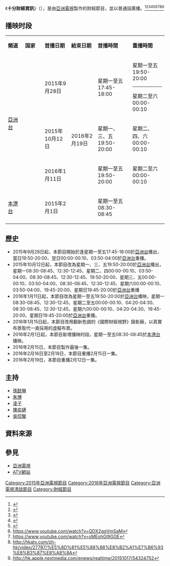 {{亞視節目
|中文節目名=十分財經資訊
|英文節目名={{lang|en|10 Minute Financial News}}
|圖像=<!-- 因文件已删，故注解：[[File:ATV_10_Minute_Financial_News.jpg|300px]] -->
|類型=財經節目
|監製=
|編導=[[李倩|李倩]]
|主持=[[孫懿琳|孫懿琳]]、[[朱博|朱博]]、[[凌子|凌子]]、[[陳奕璉|陳奕璉]]、[[吳侃駿|吳侃駿]]
|主題音樂=
|國家={{HK}}
|語言=[[普通話|普通話]]
|集數=
|製作年份=
|每集長=10分鐘（不連廣告）
|製作公司=[[香港|香港]][[亞洲電視有限公司|亞洲電視有限公司]]
|aTV-12播出日期=2015年9月28日－2016年2月19日
|aTV-12视频制式=[[16:9|16:9]] [[高清電視|高清電視]]
|aTV-12音频制式=[[立體聲|立體聲]]
|aTV-12播出時間=星期一至五19:50-20:00
|aTV-11播出日期=2016年2月1日－2016年2月19日
|aTV-11視頻制式=[[16:9|16:9]] [[標清電視|標清電視]]
|aTV-11音頻制式=[[立體聲|立體聲]]
|aTV-11播出時間=星期一至五08:30-08:45（連廣告）
|晚於 = 
|官方網站=http://hkatv.com/zh-hk/video/27787/%E5%8D%81%E5%88%86%E8%B2%A1%E7%B6%93%E8%B3%87%E8%A8%8A
}}

《'''十分財經資訊'''》（{{lang-en|10 Minute Financial News}}），是由[[亞洲電視|亞洲電視]]製作的財經節目，並以普通話廣播。<ref>{{Cite web |url=http://hk.apple.nextmedia.com/enews/realtime/20150821/54116896 |title=存档副本 |accessdate=2016-01-30 |archive-date=2015-09-25 |archive-url=https://web.archive.org/web/20150925122953/http://hk.apple.nextmedia.com/enews/realtime/20150821/54116896 |dead-url=no }}</ref><ref>{{Cite web |url=https://hk.news.yahoo.com/%E4%BA%9E%E8%A6%96%E7%A8%B1%E6%96%B0%E6%B3%A8%E8%B3%87%E9%87%91%E9%A1%8D%E9%81%A0%E8%B6%85%E6%B0%B8%E5%8D%87-221111915.html |title=存档副本 |accessdate=2016-01-30 |archive-date=2016-02-20 |archive-url=https://web.archive.org/web/20160220023034/https://hk.news.yahoo.com/%e4%ba%9e%e8%a6%96%e7%a8%b1%e6%96%b0%e6%b3%a8%e8%b3%87%e9%87%91%e9%a1%8d%e9%81%a0%e8%b6%85%e6%b0%b8%e5%8d%87-221111915.html |dead-url=no }}</ref><ref>{{Cite web |url=http://www.discuss.com.hk/redirect.php?tid=25035945&goto=lastpost |title=存档副本 |accessdate=2016-01-30 |archive-date=2016-03-04 |archive-url=https://web.archive.org/web/20160304195648/http://www.discuss.com.hk/redirect.php?tid=25035945&goto=lastpost |dead-url=no }}</ref><ref>{{cite web |url=http://www.macaodaily.com/html/2015-08/23/content_1023036.htm |title=存档副本 |accessdate=2016-02-02 |deadurl=yes |archiveurl=https://web.archive.org/web/20150925195229/http://www.macaodaily.com/html/2015-08/23/content_1023036.htm |archivedate=2015-09-25 }}</ref><ref>{{Cite web |url=http://www.xocat.com/f/thread-720393-1-2.html |title=存档副本 |access-date=2016-01-30 |archive-url=https://web.archive.org/web/20150925123532/http://www.xocat.com/f/thread-720393-1-2.html |archive-date=2015-09-25 |dead-url=yes }}</ref><ref>https://www.youtube.com/watch?v=QDX2gqVmSaM</ref><ref>https://www.youtube.com/watch?v=sMEohGl9GGE</ref><ref>http://hkatv.com/zh-hk/video/27787/%E5%8D%81%E5%88%86%E8%B2%A1%E7%B6%93%E8%B3%87%E8%A8%8A{{Dead link|date=2018年7月 |bot=InternetArchiveBot |fix-attempted=no }}</ref><ref>http://hk.apple.nextmedia.com/enews/realtime/20151017/54324752</ref>

==播映时段==
{| class="wikitable" style="text-align:center"
|- style="background:cornflowerblue; color:white"  
|style="width:6%"|'''頻道''' ||style="width:7%"|'''国家''' ||style="width:7%"|'''首播日期''' ||style="width:7%"|'''結束日期''' ||style="width:10%"|'''首播時間'''||style="width:10%"|'''重播時間'''
|-
|rowspan="3"|[[亞洲電視亞洲台|亞洲台]]||rowspan="3"|{{HK}}||2015年9月28日||rowspan="6"|2016年2月19日 ||星期一至五17:45-18:00||星期一至五19:50-20:00<hr>星期二至六00:00-00:10
|-
|2015年10月12日||星期一、三、五19:50-20:00||星期二、四、六00:00-00:10
|-
|2016年1月11日||星期一至五19:50-20:00||星期二至六00:00-00:10
|-
|rowspan="2"|[[本港台|本港台]]||rowspan="2"|{{HK}}||2015年2月1日||星期一至五08:30-08:45||
|}

==歷史==
*2015年9月28日起，本節目開始於逢星期一至五17:45-18:00於[[亞洲電視亞洲台|亞洲台]]播出，當日19:50-20:00、翌日00:00-00:10、03:50-04:00於[[亞洲電視亞洲台|亞洲台]]重播。
*2015年10月12日起，本節目改為星期一、三、五19:50-20:00於[[亞洲電視亞洲台|亞洲台]]播出，星期一08:30-08:45、12:30-12:45、星期二、四00:00-00:10、03:50-04:00、08:30-08:45、12:30-12:45、19:50-20:00、星期三、五00:00-00:10、03:50-04:00、08:30-08:45、12:30-12:45、星期六00:00-00:10、03:50-04:00、19:45-20:00、星期日19:45-20:00於[[亞洲電視亞洲台|亞洲台]]重播
*2016年1月11日起，本節目改為星期一至五19:50-20:00於[[亞洲電視亞洲台|亞洲台]]播映，星期一08:30-08:45、12:30-12:45、星期二至五00:00-00:10、04:20-04:30、08:30-08:45、12:30-12:45、星期六00:00-00:10、04:20-04:30、19:45-20:00、星期日19:45-20:00於[[亞洲電視亞洲台|亞洲台]]重播。
*2016年1月15日起，本節目改用翻新色調的《國際財經視野》錄影廠，以真實布景取代一直採用的虛擬布景。
*2016年2月1日起，本節目新增播映时段，星期一至五08:30-08:45於[[本港台|本港台]]播映。
*2016年2月15日，本節目製作最後一集。
*2016年2月16日至2月18日，本節目重播2月15日一集。
*2016年2月19日，本節目重播2月12日一集。

==主持==
*[[孫懿琳|孫懿琳]]
*[[朱博|朱博]]
*[[凌子|凌子]]
*[[陳奕璉|陳奕璉]]
*[[吳侃駿|吳侃駿]]

==資料來源==
{{reflist}}

==參見==
*[[亞洲電視|亞洲電視]]
*[http://hkatv.com/zh-hk/video/27787/%E5%8D%81%E5%88%86%E8%B2%A1%E7%B6%93%E8%B3%87%E8%A8%8A ATV網站]{{Dead link|date=2018年7月 |bot=InternetArchiveBot |fix-attempted=no }}

[[Category:2015年亞洲電視節目|Category:2015年亞洲電視節目]]
[[Category:2016年亞洲電視節目|Category:2016年亞洲電視節目]]
[[Category:亞洲電視清談節目|Category:亞洲電視清談節目]]
[[Category:財經節目|Category:財經節目]]